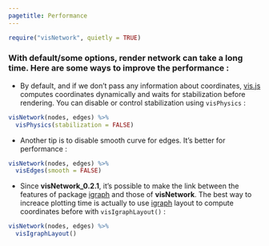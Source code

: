 ```yaml
---
pagetitle: Performance
---
```


```r
require("visNetwork", quietly = TRUE)
```

### With default/some options, render network can take a long time. Here are some ways to improve the performance : 

* By default, and if we don't pass any information about coordinates, [vis.js](http://visjs.org/) computes coordinates dynamically and waits for stabilization before rendering. You can disable or control stabilization using ``visPhysics`` : 

```r
visNetwork(nodes, edges) %>%
  visPhysics(stabilization = FALSE)
```

* Another tip is to disable smooth curve for edges. It's better for performance :

```r
visNetwork(nodes, edges) %>%
  visEdges(smooth = FALSE)
```

* Since __visNetwork_0.2.1__, it's possible to make the link between the features of package [igraph](http://igraph.org/r/) and those of __visNetwork__. The best way to increace plotting time is actually to use [igraph](http://igraph.org/r/) layout to compute coordinates before with ``visIgraphLayout()`` :

```r
visNetwork(nodes, edges) %>%
  visIgraphLayout()
```